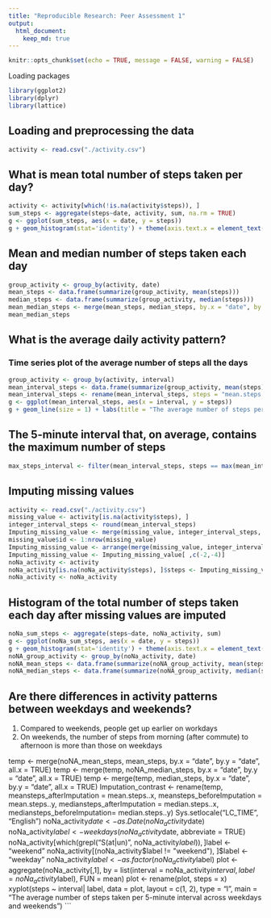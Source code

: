 ```yaml
---
title: "Reproducible Research: Peer Assessment 1"
output: 
  html_document:
    keep_md: true
---
```


```r
knitr::opts_chunk$set(echo = TRUE, message = FALSE, warning = FALSE)
```

Loading packages

```r
library(ggplot2)
library(dplyr)
library(lattice)
```

## Loading and preprocessing the data

```r
activity <- read.csv("./activity.csv")
```


## What is mean total number of steps taken per day?

```r
activity <- activity[which(!is.na(activity$steps)), ]
sum_steps <- aggregate(steps~date, activity, sum, na.rm = TRUE)
g <- ggplot(sum_steps, aes(x = date, y = steps))
g + geom_histogram(stat='identity') + theme(axis.text.x = element_text(angle=90, hjust=1, vjust=0.5)) + labs(title = "The total number of steps taken each day") +  theme(plot.title = element_text(hjust = 0.5, size = 15))
```

## Mean and median number of steps taken each day

```r
group_activity <- group_by(activity, date)
mean_steps <- data.frame(summarize(group_activity, mean(steps)))
median_steps <- data.frame(summarize(group_activity, median(steps)))
mean_median_steps <- merge(mean_steps, median_steps, by.x = "date", by.y = "date", all.x = TRUE)
mean_median_steps
```

## What is the average daily activity pattern?
### Time series plot of the average number of steps all the days

```r
group_activity <- group_by(activity, interval)
mean_interval_steps <- data.frame(summarize(group_activity, mean(steps)))
mean_interval_steps <- rename(mean_interval_steps, steps = "mean.steps.")
g <- ggplot(mean_interval_steps, aes(x = interval, y = steps))
g + geom_line(size = 1) + labs(title = "The average number of steps per 5 minutes") + theme(plot.title = element_text(hjust = 0.5, size = 15))
```

## The 5-minute interval that, on average, contains the maximum number of steps

```r
max_steps_interval <- filter(mean_interval_steps, steps == max(mean_interval_steps$steps))$interval
```

## Imputing missing values

```r
activity <- read.csv("./activity.csv")
missing_value <- activity[is.na(activity$steps), ]
integer_interval_steps <- round(mean_interval_steps)
Imputing_missing_value <- merge(missing_value, integer_interval_steps, by.x = "interval", by.y = "interval", all.x = TRUE)
missing_value$id <- 1:nrow(missing_value)
Imputing_missing_value <- arrange(merge(missing_value, integer_interval_steps, by.x = "interval", by.y = "interval", all.x = TRUE), id)
Imputing_missing_value <- Imputing_missing_value[ ,c(-2,-4)]
noNa_activity <- activity
noNa_activity[is.na(noNa_activity$steps), ]$steps <- Imputing_missing_value$steps.y
noNa_activity <- noNa_activity
```

## Histogram of the total number of steps taken each day after missing values are imputed

```r
noNa_sum_steps <- aggregate(steps~date, noNa_activity, sum)
g <- ggplot(noNa_sum_steps, aes(x = date, y = steps))
g + geom_histogram(stat='identity') + theme(axis.text.x = element_text(angle=90, hjust=1, vjust=0.5)) + labs(title = "The total number of steps taken each day after imputing missing value") +  theme(plot.title = element_text(hjust = 0.5, size = 15))
noNA_group_activity <- group_by(noNa_activity, date)
noNA_mean_steps <- data.frame(summarize(noNA_group_activity, mean(steps)))
noNA_median_steps <- data.frame(summarize(noNA_group_activity, median(steps)))
```

## Are there differences in activity patterns between weekdays and weekends?
1. Compared to weekends, people get up earlier on workdays
2. On weekends, the number of steps from morning (after commute) to afternoon is more than those on weekdays

temp <- merge(noNA_mean_steps, mean_steps, by.x = "date", by.y = "date", all.x = TRUE)
temp <- merge(temp, noNA_median_steps, by.x = "date", by.y = "date", all.x = TRUE)
temp <- merge(temp, median_steps, by.x = "date", by.y = "date", all.x = TRUE)
Imputation_contrast <- rename(temp, meansteps_afterImputation = mean.steps..x, meansteps_beforeImputation = mean.steps..y, mediansteps_afterImputation = median.steps..x, mediansteps_beforeImputation= median.steps..y)
Sys.setlocale("LC_TIME", "English")
noNa_activity$date <- as.Date(noNa_activity$date)
noNa_activity$label <- weekdays(noNa_activity$date, abbreviate = TRUE)
noNa_activity[which(grepl("S(at|un)", noNa_activity$label)), ]$label <- "weekend"
noNa_activity[(noNa_activity$label != "weekend"), ]$label <- "weekday"
noNa_activity$label <- as.factor(noNa_activity$label)
plot <- aggregate(noNa_activity[,1], by = list(interval = noNa_activity$interval, label = noNa_activity$label), FUN = mean)
plot <- rename(plot, steps = x)
xyplot(steps ~ interval| label, data = plot, layout = c(1, 2), type = "l", main = "The average number of steps taken per 5-minute interval across weekdays and weekends")
```
